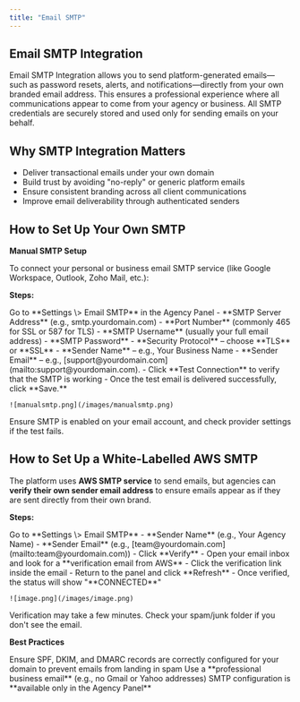 ```yaml
---
title: "Email SMTP"
---
```


## **Email SMTP Integration**

Email SMTP Integration allows you to send platform-generated emails—such as password resets, alerts, and notifications—directly from your own branded email address. This ensures a professional experience where all communications appear to come from your agency or business. All SMTP credentials are securely stored and used only for sending emails on your behalf.

## **Why SMTP Integration Matters**

- Deliver transactional emails under your own domain
- Build trust by avoiding "no-reply" or generic platform emails
- Ensure consistent branding across all client communications
- Improve email deliverability through authenticated senders

## **How to Set Up Your Own SMTP**

**Manual SMTP Setup**

To connect your personal or business email SMTP service (like Google Workspace, Outlook, Zoho Mail, etc.):

**Steps:**

<Steps>
  <Step title="Login to Agency Panel" stepNumber={1} titleSize="p">
    Go to **Settings \> Email SMTP** in the Agency Panel
  </Step>
  <Step title="Enter the following" stepNumber={2} titleSize="p">
    - **SMTP Server Address** (e.g., smtp.yourdomain.com)
    - **Port Number** (commonly 465 for SSL or 587 for TLS)
    - **SMTP Username** (usually your full email address)
    - **SMTP Password**
    - **Security Protocol** – choose **TLS** or **SSL**
    - **Sender Name** – e.g., Your Business Name
    - **Sender Email** – e.g., [support@yourdomain.com](mailto:support@yourdomain.com).
  </Step>
  <Step title="Test and Verify" stepNumber={3} titleSize="p">
    - Click **Test Connection** to verify that the SMTP is working
    - Once the test email is delivered successfully, click **Save.**

    ![manualsmtp.png](/images/manualsmtp.png)
  </Step>
</Steps>

<Warning>
  Ensure SMTP is enabled on your email account, and check provider settings if the test fails.
</Warning>

## **How to Set Up a White-Labelled AWS SMTP**

The platform uses **AWS SMTP service** to send emails, but agencies can **verify their own sender email address** to ensure emails appear as if they are sent directly from their own brand.

**Steps:**

<Steps>
  <Step title="Login to Agency Panel" stepNumber={1} titleSize="p">
    Go to **Settings \> Email SMTP**
  </Step>
  <Step title="Enter the Following" stepNumber={2} titleSize="p">
    - **Sender Name** (e.g., Your Agency Name)
    - **Sender Email** (e.g., [team@yourdomain.com](mailto:team@yourdomain.com))
  </Step>
  <Step title="Test and Verify" stepNumber={3} titleSize="p">
    - Click **Verify**
    - Open your email inbox and look for a **verification email from AWS**
    - Click the verification link inside the email
  </Step>
  <Step title="Return to Agency Panel" stepNumber={4} titleSize="p">
    - Return to the panel and click **Refresh**
    - Once verified, the status will show "**CONNECTED**"

    ![image.png](/images/image.png)
  </Step>
</Steps>

<Note>
  Verification may take a few minutes. Check your spam/junk folder if you don't see the email.
</Note>

**Best Practices**

<Check>
  Ensure SPF, DKIM, and DMARC records are correctly configured for your domain to prevent emails from landing in spam
</Check>

<Check>
  Use a **professional business email** (e.g., no Gmail or Yahoo addresses)
</Check>

<Check>
  SMTP configuration is **available only in the Agency Panel**
</Check>